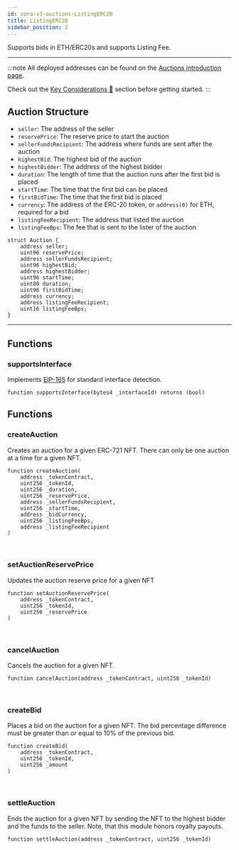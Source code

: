 ```yaml
---
id: zora-v3-auctions-ListingERC20
title: ListingERC20
sidebar_position: 2
---
```

Supports bids in ETH/ERC20s and supports Listing Fee.

---

:::note
All deployed addresses can be found on the [Auctions introduction page](../zora-v3-reserve-auctions-intro#reserve-auction-addresses).

Check out the [Key Considerations 🔑](../zora-v3-reserve-auctions-intro#key-considerations-) section before getting started.
:::

## Auction Structure

- `seller`: The address of the seller
- `reservePrice`: The reserve price to start the auction
- `sellerFundsRecipient`: The address where funds are sent after the auction
- `highestBid`: The highest bid of the auction
- `highestBidder`: The address of the highest bidder
- `duration`: The length of time that the auction runs after the first bid is placed
- `startTime`: The time that the first bid can be placed
- `firstBidTime`: The time that the first bid is placed
- `currency`: The address of the ERC-20 token, or `address(0)` for ETH, required for a bid
- `listingFeeRecipient`: The address that listed the auction
- `listingFeeBps`: The fee that is sent to the lister of the auction

```
struct Auction {
    address seller;
    uint96 reservePrice;
    address sellerFundsRecipient;
    uint96 highestBid;
    address highestBidder;
    uint96 startTime;
    uint80 duration;
    uint96 firstBidTime;
    address currency;
    address listingFeeRecipient;
    uint16 listingFeeBps;
}
```
---

## Functions

### supportsInterface
Implements [EIP-165](https://eips.ethereum.org/EIPS/eip-165) for standard interface detection.

```
function supportsInterface(bytes4 _interfaceId) returns (bool)
```

## Functions

### createAuction
Creates an auction for a given ERC-721 NFT. There can only be one auction at a time for a given NFT.

```
function createAuction(
    address _tokenContract,
    uint256 _tokenId,
    uint256 _duration,
    uint256 _reservePrice,
    address _sellerFundsRecipient,
    uint256 _startTime,
    address _bidCurrency,
    uint256 _listingFeeBps,
    address _listingFeeRecipient
)
```

<br/>


### setAuctionReservePrice
Updates the auction reserve price for a given NFT

```
function setAuctionReservePrice(
    address _tokenContract,
    uint256 _tokenId,
    uint256 _reservePrice
) 
```

<br/>

### cancelAuction 
Cancels the auction for a given NFT.

```
function cancelAuction(address _tokenContract, uint256 _tokenId)
```

<br/>

### createBid
Places a bid on the auction for a given NFT. 
The bid percentage difference must be greater than or equal to 10% of the previous bid.

```
function createBid(
    address _tokenContract,
    uint256 _tokenId,
    uint256 _amount
)
```

<br/>

### settleAuction
Ends the auction for a given NFT by sending the NFT to the highest bidder and the funds to the seller. 
Note, that this module honors royalty payouts.

```
function settleAuction(address _tokenContract, uint256 _tokenId)
```